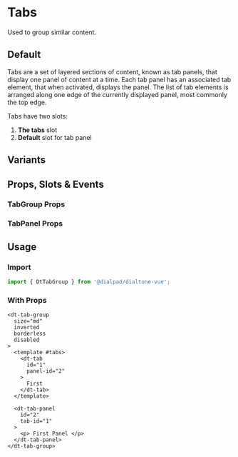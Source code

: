 
# Tabs

<Subtitle>
    Used to group similar content.
</Subtitle>

## Default

Tabs are a set of layered sections of content, known as tab panels, that display one panel of content at a time.
Each tab panel has an associated tab element, that when activated, displays the panel.
The list of tab elements is arranged along one edge of the currently displayed panel, most commonly the top edge.

Tabs have two slots:

1. **The tabs** slot
2. **Default** slot for tab panel

<Canvas>
  <Story id="elements-tabs--default" />
</Canvas>

## Variants

<Canvas>
    <Story id="elements-tabs--variants" />
</Canvas>

## Props, Slots & Events

### TabGroup Props

<ArgsTable of={DtTabGroup} />

### TabPanel Props

<ArgsTable of={DtTabPanel} />

## Usage

### Import

```jsx
import { DtTabGroup } from '@dialpad/dialtone-vue';
```

### With Props

```vue
<dt-tab-group
  size="md"
  inverted
  borderless
  disabled
>
  <template #tabs>
    <dt-tab
      id="1"
      panel-id="2"
    >
      First
    </dt-tab>
  </template>

  <dt-tab-panel
    id="2"
    tab-id="1"
  >
    <p> First Panel </p>
  </dt-tab-panel>
</dt-tab-group>
```
